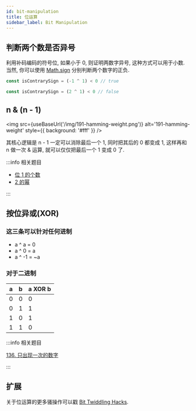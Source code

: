 ```yaml
---
id: bit-manipulation
title: 位运算
sidebar_label: Bit Manipulation
---
```


## 判断两个数是否异号

利用补码编码的符号位, 如果小于 0, 则证明两数字异号, 这种方式可以用于小数. 当然, 你可以使用 [Math.sign](https://js.yanceyleo.com/docs/Math/sign/) 分别判断两个数字的正负.

```js
const isContrarySign = (-1 ^ 1) < 0 // true

const isContrarySign = (2 ^ 1) < 0 // false
```

## n & (n - 1)


<img
  src={useBaseUrl('/img/191-hamming-weight.png')}
  alt='191-hamming-weight'
  style={{ background: '#fff' }}
/>

其核心逻辑是 n - 1 一定可以消除最后一个 1, 同时把其后的 0 都变成 1, 这样再和 n 做一次 & 运算, 就可以仅仅把最后一个 1 变成 0 了.

:::info 相关题目

- [位 1 的个数](/leetcode/easy/191-hamming-weight)
- [2 的幂](/leetcode/easy/231-is-power-of-two)

:::

## 按位异或(XOR)

### 这三条可以针对任何进制

- a ^ a = 0
- a ^ 0 = a
- a ^ -1 = ~a

### 对于二进制

| a   | b   | a XOR b |
| --- | --- | ------- |
| 0   | 0   | 0       |
| 0   | 1   | 1       |
| 1   | 0   | 1       |
| 1   | 1   | 0       |

:::info 相关题目

[136. 只出现一次的数字](/leetcode/easy/136-single-number)

:::

## 扩展

关于位运算的更多骚操作可以戳 [Bit Twiddling Hacks](http://graphics.stanford.edu/~seander/bithacks.html#ReverseParallel).
